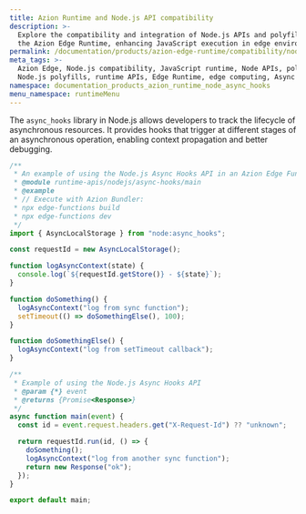 ```yaml
---
title: Azion Runtime and Node.js API compatibility
description: >-
  Explore the compatibility and integration of Node.js APIs and polyfills with
  the Azion Edge Runtime, enhancing JavaScript execution in edge environments.
permalink: /documentation/products/azion-edge-runtime/compatibility/node/async-hooks/
meta_tags: >-
  Azion Edge, Node.js compatibility, JavaScript runtime, Node APIs, polyfills,
  Node.js polyfills, runtime APIs, Edge Runtime, edge computing, Async Hooks
namespace: documentation_products_azion_runtime_node_async_hooks
menu_namespace: runtimeMenu
---
```


The `async_hooks` library in Node.js allows developers to track the lifecycle of asynchronous resources. It provides hooks that trigger at different stages of an asynchronous operation, enabling context propagation and better debugging. 

```javascript
/**
 * An example of using the Node.js Async Hooks API in an Azion Edge Function.
 * @module runtime-apis/nodejs/async-hooks/main
 * @example
 * // Execute with Azion Bundler:
 * npx edge-functions build
 * npx edge-functions dev
 */
import { AsyncLocalStorage } from "node:async_hooks";

const requestId = new AsyncLocalStorage();

function logAsyncContext(state) {
  console.log(`${requestId.getStore()} - ${state}`);
}

function doSomething() {
  logAsyncContext("log from sync function");
  setTimeout(() => doSomethingElse(), 100);
}

function doSomethingElse() {
  logAsyncContext("log from setTimeout callback");
}

/**
 * Example of using the Node.js Async Hooks API
 * @param {*} event
 * @returns {Promise<Response>}
 */
async function main(event) {
  const id = event.request.headers.get("X-Request-Id") ?? "unknown";

  return requestId.run(id, () => {
    doSomething();
    logAsyncContext("log from another sync function");
    return new Response("ok");
  });
}

export default main;
```